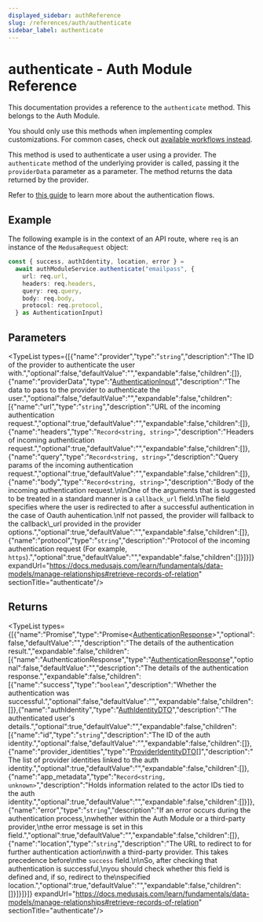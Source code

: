 ```yaml
---
displayed_sidebar: authReference
slug: /references/auth/authenticate
sidebar_label: authenticate
---
```



# authenticate - Auth Module Reference

This documentation provides a reference to the `authenticate` method. This belongs to the Auth Module.

<Note>

You should only use this methods when implementing complex customizations. For common cases, check out [available workflows instead](/medusa-workflows-reference).

</Note>

This method is used to authenticate a user using a provider. The `authenticate` method of the
underlying provider is called, passing it the `providerData` parameter as a parameter. The method
returns the data returned by the provider.

Refer to [this guide](https://docs.medusajs.com/resources/commerce-modules/auth/authentication-route) to learn more about the authentication flows.

## Example

The following example is in the context of an API route, where
`req` is an instance of the `MedusaRequest` object:

```ts
const { success, authIdentity, location, error } =
  await authModuleService.authenticate("emailpass", {
    url: req.url,
    headers: req.headers,
    query: req.query,
    body: req.body,
    protocol: req.protocol,
  } as AuthenticationInput)
```

## Parameters

<TypeList types={[{"name":"provider","type":"`string`","description":"The ID of the provider to authenticate the user with.","optional":false,"defaultValue":"","expandable":false,"children":[]},{"name":"providerData","type":"[AuthenticationInput](../../../interfaces/auth.AuthenticationInput/page.mdx)","description":"The data to pass to the provider to authenticate the user.","optional":false,"defaultValue":"","expandable":false,"children":[{"name":"url","type":"`string`","description":"URL of the incoming authentication request.","optional":true,"defaultValue":"","expandable":false,"children":[]},{"name":"headers","type":"`Record<string, string>`","description":"Headers of incoming authentication request.","optional":true,"defaultValue":"","expandable":false,"children":[]},{"name":"query","type":"`Record<string, string>`","description":"Query params of the incoming authentication request.","optional":true,"defaultValue":"","expandable":false,"children":[]},{"name":"body","type":"`Record<string, string>`","description":"Body of the incoming authentication request.\n\nOne of the arguments that is suggested to be treated in a standard manner is a `callback_url` field.\nThe field specifies where the user is redirected to after a successful authentication in the case of Oauth auhentication.\nIf not passed, the provider will fallback to the callback\\_url provided in the provider options.","optional":true,"defaultValue":"","expandable":false,"children":[]},{"name":"protocol","type":"`string`","description":"Protocol of the incoming authentication request (For example, `https`).","optional":true,"defaultValue":"","expandable":false,"children":[]}]}]} expandUrl="https://docs.medusajs.com/learn/fundamentals/data-models/manage-relationships#retrieve-records-of-relation" sectionTitle="authenticate"/>

## Returns

<TypeList types={[{"name":"Promise","type":"Promise&#60;[AuthenticationResponse](../../../interfaces/auth.AuthenticationResponse/page.mdx)&#62;","optional":false,"defaultValue":"","description":"The details of the authentication result.","expandable":false,"children":[{"name":"AuthenticationResponse","type":"[AuthenticationResponse](../../../interfaces/auth.AuthenticationResponse/page.mdx)","optional":false,"defaultValue":"","description":"The details of the authentication response.","expandable":false,"children":[{"name":"success","type":"`boolean`","description":"Whether the authentication was successful.","optional":false,"defaultValue":"","expandable":false,"children":[]},{"name":"authIdentity","type":"[AuthIdentityDTO](../../../interfaces/auth.AuthIdentityDTO/page.mdx)","description":"The authenticated user's details.","optional":true,"defaultValue":"","expandable":false,"children":[{"name":"id","type":"`string`","description":"The ID of the auth identity.","optional":false,"defaultValue":"","expandable":false,"children":[]},{"name":"provider_identities","type":"[ProviderIdentityDTO](../../../interfaces/auth.ProviderIdentityDTO/page.mdx)[]","description":"The list of provider identities linked to the auth identity.","optional":true,"defaultValue":"","expandable":false,"children":[]},{"name":"app_metadata","type":"`Record<string, unknown>`","description":"Holds information related to the actor IDs tied to the auth identity.","optional":true,"defaultValue":"","expandable":false,"children":[]}]},{"name":"error","type":"`string`","description":"If an error occurs during the authentication process,\nwhether within the Auth Module or a third-party provider,\nthe error message is set in this field.","optional":true,"defaultValue":"","expandable":false,"children":[]},{"name":"location","type":"`string`","description":"The URL to redirect to for further authentication action\nwith a third-party provider. This takes precedence before\nthe `success` field.\n\nSo, after checking that authentication is successful,\nyou should check whether this field is defined and, if so, redirect to the\nspecified location.","optional":true,"defaultValue":"","expandable":false,"children":[]}]}]}]} expandUrl="https://docs.medusajs.com/learn/fundamentals/data-models/manage-relationships#retrieve-records-of-relation" sectionTitle="authenticate"/>
